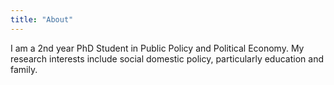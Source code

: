 ```yaml
---
title: "About"
---
```


I am a 2nd year PhD Student in Public Policy and Political Economy. My research interests include social domestic policy, particularly education and family.
